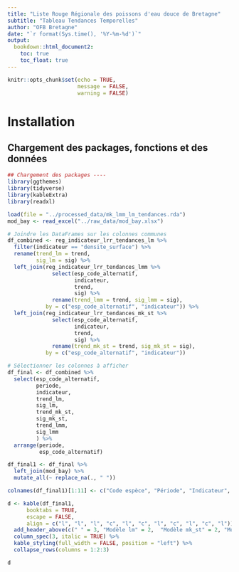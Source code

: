 ```yaml
---
title: "Liste Rouge Régionale des poissons d'eau douce de Bretagne"
subtitle: "Tableau Tendances Temporelles"
author: "OFB Bretagne"
date: "`r format(Sys.time(), '%Y-%m-%d')`"
output:
  bookdown::html_document2:
    toc: true
    toc_float: true
---
```


```r
knitr::opts_chunk$set(echo = TRUE,
                      message = FALSE,
                      warning = FALSE)
```


# Installation 

## Chargement des packages, fonctions et des données 

```r
## Chargement des packages ----
library(ggthemes)
library(tidyverse)
library(kableExtra)
library(readxl)
```

```r
load(file = "../processed_data/mk_lmm_lm_tendances.rda")
mod_bay <- read_excel("../raw_data/mod_bay.xlsx")
```



```r
# Joindre les DataFrames sur les colonnes communes
df_combined <- reg_indicateur_lrr_tendances_lm %>%
  filter(indicateur == "densite_surface") %>% 
  rename(trend_lm = trend, 
         sig_lm = sig) %>%
  left_join(reg_indicateur_lrr_tendances_lmm %>% 
              select(esp_code_alternatif,
                     indicateur,
                     trend,
                     sig) %>% 
              rename(trend_lmm = trend, sig_lmm = sig), 
            by = c("esp_code_alternatif", "indicateur")) %>%
  left_join(reg_indicateur_lrr_tendances_mk_st %>% 
              select(esp_code_alternatif,
                     indicateur,
                     trend,
                     sig) %>% 
              rename(trend_mk_st = trend, sig_mk_st = sig), 
            by = c("esp_code_alternatif", "indicateur"))
```


```r
# Sélectionner les colonnes à afficher
df_final <- df_combined %>%
  select(esp_code_alternatif, 
         periode, 
         indicateur, 
         trend_lm, 
         sig_lm,
         trend_mk_st,
         sig_mk_st,
         trend_lmm,
         sig_lmm
         ) %>% 
  arrange(periode,
          esp_code_alternatif)
```


```r
df_final1 <- df_final %>% 
  left_join(mod_bay) %>% 
  mutate_all(~ replace_na(., " "))
```


```r
colnames(df_final1)[1:11] <- c("Code espèce", "Période", "Indicateur", "Tendance", "Sig.", "Tendance", "Sig.", "Tendance", "Sig.", "Tendance", "Sig.")

d <- kable(df_final1,
      booktabs = TRUE,
      escape = FALSE,
      align = c("l", "l", "l", "c", "l", "c", "l", "c", "l", "c", "l")) %>%
  add_header_above(c(" " = 3, "Modèle lm" = 2,  "Modèle mk_st" = 2, "Modèle lmm" = 2, "Modèle bayésien"= 2)) %>%
  column_spec(3, italic = TRUE) %>% 
  kable_styling(full_width = FALSE, position = "left") %>% 
  collapse_rows(columns = 1:2:3)

d
```














